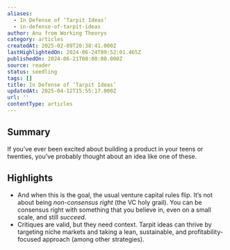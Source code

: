 ```yaml
---
aliases:
  - In Defense of ‘Tarpit Ideas’
  - in-defense-of-tarpit-ideas
author: Anu from Working Theorys
category: articles
createdAt: 2025-02-09T20:38:41.000Z
lastHighlightedOn: 2024-06-24T09:52:01.465Z
publishedOn: 2024-06-21T00:00:00.000Z
source: reader
status: seedling
tags: []
title: In Defense of ‘Tarpit Ideas’
updatedAt: 2025-04-12T15:55:17.000Z
url: ''
contentType: articles
---
```

## Summary

If you’ve ever been excited about building a product in your teens or twenties, you’ve probably thought about an idea like one of these.

## Highlights

- And when this is the goal, the usual venture capital rules flip. It’s not about being _non-consensus right_ (the VC holy grail). You can be consensus right with something that you believe in, even on a small scale, and still _succeed_.
- Critiques are valid, but they need context. Tarpit ideas can thrive by targeting niche markets and taking a lean, sustainable, and profitability-focused approach (among other strategies).
